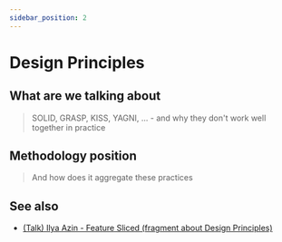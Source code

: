 ```yaml
---
sidebar_position: 2
---
```



# Design Principles

<WIP ticket="59" />

## What are we talking about

> SOLID, GRASP, KISS, YAGNI, ... - and why they don't work well together in practice

## Methodology position

> And how does it aggregate these practices

## See also

- [(Talk) Ilya Azin - Feature Sliced (fragment about Design Principles)](https://youtu.be/SnzPAr_FJ7w?t=380)
